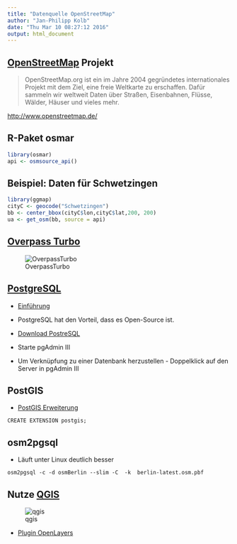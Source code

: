 ```yaml
---
title: "Datenquelle OpenStreetMap"
author: "Jan-Philipp Kolb"
date: "Thu Mar 10 08:27:12 2016"
output: html_document
---
```


## [OpenStreetMap](http://www.openstreetmap.de/) Projekt


> OpenStreetMap.org ist ein im Jahre 2004 gegründetes internationales Projekt mit dem Ziel, eine freie Weltkarte zu erschaffen. Dafür sammeln wir weltweit Daten über Straßen, Eisenbahnen, Flüsse, Wälder, Häuser und vieles mehr. 

<http://www.openstreetmap.de/>

## R-Paket osmar

```r
library(osmar)
api <- osmsource_api()
```


## Beispiel: Daten für Schwetzingen

```r
library(ggmap)
cityC <- geocode("Schwetzingen")
bb <- center_bbox(cityC$lon,cityC$lat,200, 200)
ua <- get_osm(bb, source = api)
```

## [Overpass Turbo](https://overpass-turbo.eu/)

![OverpassTurbo](http://blog.openstreetmap.de/wp-uploads/2014/01/Overpass_turbo_query_wizard_result_DE.png)

## [PostgreSQL](http://www.postgresql.org/)

- [Einführung](https://datashenanigan.wordpress.com/2015/05/18/getting-started-with-postgresql-in-r/)

- PostgreSQL hat den Vorteil, dass es Open-Source ist.

- [Download PostreSQL](http://www.postgresql.org/download/windows/)
- Starte pgAdmin III
- Um Verknüpfung zu einer Datenbank herzustellen - Doppelklick auf den Server in pgAdmin III


## PostGIS

- [PostGIS Erweiterung](http://postgis.net/install/)

```
CREATE EXTENSION postgis;
```


## osm2pgsql

- Läuft unter Linux deutlich besser

```
osm2pgsql -c -d osmBerlin --slim -C  -k  berlin-latest.osm.pbf
```

## Nutze [QGIS](http://www.qgis.org/de/site/)

![qgis](https://underdark.files.wordpress.com/2012/07/stamen_watercolor1.png?w=700)

- [Plugin OpenLayers](http://www.qgistutorials.com/de/docs/downloading_osm_data.html)
